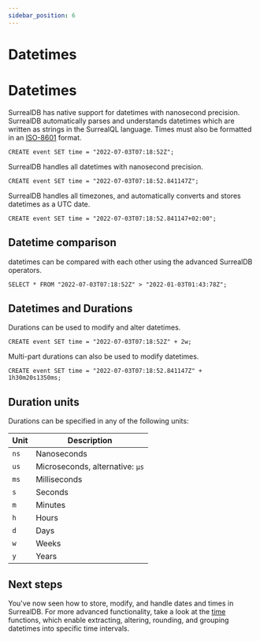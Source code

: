 ```yaml
---
sidebar_position: 6
---
```


# Datetimes

# Datetimes

SurrealDB has native support for datetimes with nanosecond precision. SurrealDB automatically parses and understands datetimes which are written as strings in the SurrealQL language. Times must also be formatted in an [ISO-8601](https://en.wikipedia.org/wiki/ISO_8601) format.

```surql
CREATE event SET time = "2022-07-03T07:18:52Z";
```
SurrealDB handles all datetimes with nanosecond precision.

```surql
CREATE event SET time = "2022-07-03T07:18:52.841147Z";
```

SurrealDB handles all timezones, and automatically converts and stores datetimes as a UTC date.

```surql
CREATE event SET time = "2022-07-03T07:18:52.841147+02:00";
```

## Datetime comparison
datetimes can be compared with each other using the advanced SurrealDB operators.

```surql
SELECT * FROM "2022-07-03T07:18:52Z" > "2022-01-03T01:43:78Z";
```

## Datetimes and Durations

Durations can be used to modify and alter datetimes.

```surql
CREATE event SET time = "2022-07-03T07:18:52Z" + 2w;
```

Multi-part durations can also be used to modify datetimes.

```surql
CREATE event SET time = "2022-07-03T07:18:52.841147Z" + 1h30m20s1350ms;
```

## Duration units

Durations can be specified in any of the following units:

| Unit | Description |
| ---- | ----------- |
| `ns` | Nanoseconds |
| `us` | Microseconds, alternative: `µs` |
| `ms` | Milliseconds |
| `s` | Seconds |
| `m` | Minutes |
| `h` | Hours |
| `d` | Days |
| `w` | Weeks |
| `y` | Years |

## Next steps
You've now seen how to store, modify, and handle dates and times in SurrealDB. For more advanced functionality, take a look at the [time](/docs/1.2.x/surrealql/functions/time) functions, which enable extracting, altering, rounding, and grouping datetimes into specific time intervals.